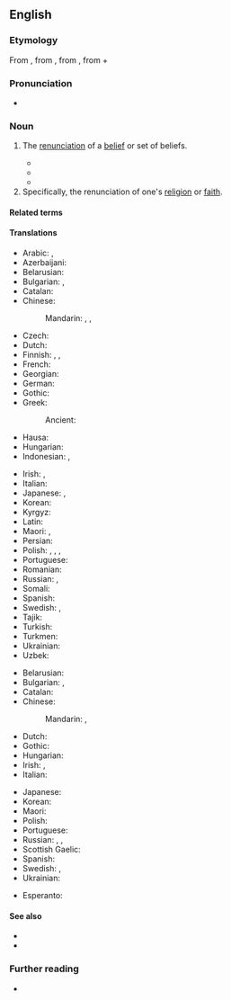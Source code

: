 ==English==

===Etymology===
From {{der|en|la|apostasia}}, from {{der|en|grc|ἀποστασία||defection, revolt|sc=polytonic}}, from {{m|grc|ἀφίστημι||I withdraw, revolt|sc=polytonic}}, from {{m|grc|ἀπό||from|sc=polytonic}} + {{m|grc|ἵστημι||I stand|sc=polytonic}}

===Pronunciation===
* {{IPA|en|/əˈpɒstəsi/}}

===Noun===
{{en-noun|~}}

# The [[renunciation]] of a [[belief]] or set of beliefs.
#: {{syn|en|backsliding|conversion|deconversion}}
#* {{RQ:Scott Waverley|chapter=II|passage=The apparition of Lawyer Clippurse at the Hall occasioned much speculation in that portion of the world to which Waverley-Honour formed the centre: but the more judicious politicians of this microcosm augured yet worse consequences to Richard Waverley from a movement which shortly followed his '''apostasy'''.}}
#* {{RQ:Froude England|page=394|passage=The King of Navarre suddenly abandoned his party and went over to the Catholics. The explanation of his '''apostasy''' was as simple as it was base: Navarre had no confidence in the success of his cause, and he cared little in his heart for anything but women and vanity.}}
#* {{quote-text|en|year=1886|author={{w|Henry James}}|title=The Princess Casamassima|passage=What had he said, what had he done, after all, to give them the right to fasten on him the charge of '''apostasy'''? He had always been a free critic of everything, and it was natural that, on certain occasions, in the little parlour in Lisson Grove, he should have spoken in accordance with that freedom; but it was only with the Princess that he had permitted himself really to rail at the democracy and given the full measure of his scepticism.}}
# Specifically, the renunciation of one's [[religion]] or [[faith]].
#: {{syn|en|defection|disaffection|estrangement}}

====Related terms====
{{rel4|en
|apostate
|apostatic
|apostatical
|apostatically
|apostatise
|apostatize
}}

====Translations====
{{trans-top|renunciation of set of beliefs}}
* Arabic: {{t|ar|رِدَّة|f}}, {{t|ar|اِرْتِدَاد|m}}
* Azerbaijani: {{t|az|irtidad}}
* Belarusian: {{t|be|адсту́пніцтва|n}}
* Bulgarian: {{t+|bg|отстъ́пничество|n}}, {{t|bg|вероотстъ́пничество|n}}
* Catalan: {{t|ca|apostasia|f}}
* Chinese:
*: Mandarin: {{t+|cmn|變節}}, {{t+|cmn|变节|tr=biànjié}}, {{t+|cmn|叛教|tr=pànjiào}}
* Czech: {{t|cs|odpadlictví|n}}
* Dutch: {{t+|nl|afvalligheid|f}}
* Finnish: {{t+|fi|luopuminen}}, {{t|fi|[[luopuminen]] [[uskosta]]}}, {{t|fi|luopumus}}
* French: {{t+|fr|apostasie|f}}
* Georgian: {{t|ka|განდგომილობა}}
* German: {{t|de|Abtrünnigkeit|f}}
* Gothic: {{t|got|𐌰𐍆𐍃𐍄𐌰𐍃𐍃|f}}
* Greek: {{t+|el|αποστασία|f}}
*: Ancient: {{t|grc|ἀποστασία|f}}
* Hausa: {{t|ha|ridda}}
* Hungarian: {{t+|hu|aposztázia}}
* Indonesian: {{t+|id|murtad}}, {{t+|id|kemurtadan}}
{{trans-mid}}
* Irish: {{t|ga|athchreideamh|m}}, {{t|ga|séanadh creidimh|m}}
* Italian: {{t+|it|apostasia|f}}
* Japanese: {{t|ja|背教|tr=はいきょう, haikyō}}, {{t+|ja|背信|tr=はいしん, haishin}}
* Korean: {{t+|ko|배교(背教)}}
* Kyrgyz: {{t|ky|иртидaд}}
* Latin: {{t|la|apostasia|f}}
* Maori: {{t|mi|apotatatanga}}, {{t|mi|ngākau rere}}
* Persian: {{t+|fa|ارتداد|tr=ertedâd}}
* Polish: {{t+|pl|odstępstwo|n}}, {{t|pl|odszczepieństwo|n}}, {{t+|pl|apostazja|f}}, {{t+|pl|apostazja|f}}
* Portuguese: {{t+|pt|apostasia|f}}
* Romanian: {{t+|ro|apostazie|f}}
* Russian: {{t+|ru|отступни́чество|n}}, {{t+|ru|отсту́пничество|n}}
* Somali: {{t|so|ridda}}
* Spanish: {{t+|es|apostasía|f}}
* Swedish: {{t+|sv|avfall|n}}, {{t|sv|apostasi|c}}
* Tajik: {{t|tg|иртидод}}
* Turkish: {{t+|tr|irtidad}}
* Turkmen: {{t|tk|irtidad}}
* Ukrainian: {{t|uk|відсту́пництво|n}}
* Uzbek: {{t|uz|irtidod}}
{{trans-bottom}}

{{trans-top|renunciation of one's religion or faith}}
* Belarusian: {{t|be|вераадсту́пніцтва|n}}
* Bulgarian: {{t+|bg|отстъ́пничество|n}}, {{t|bg|вероотстъ́пничество|n}}
* Catalan: {{t|ca|apostasia|f}}
* Chinese:
*: Mandarin: {{t+|cmn|叛教|tr=pànjiào}}, {{t+|cmn|背教|tr=bèijiào}}
* Dutch: {{t+|nl|afvalligheid}}
* Gothic: {{t|got|𐌰𐍆𐍃𐍄𐌰𐍃𐍃|f}}
* Hungarian: {{t+|hu|aposztázia}}
* Irish: {{t|ga|athchreideamh|m}}, {{t|ga|séanadh creidimh|m}}
* Italian: {{t+|it|apostasia|f}}
{{trans-mid}}
* Japanese: {{t|ja|背教|tr=はいきょう, haikyō}}
* Korean: {{t+|ko|배교(背教)}}
* Maori: {{t|mi|ngākau rere}}
* Polish: {{t+|pl|apostazja|f}}
* Portuguese: {{t+|pt|apostasia|f}}
* Russian: {{t+|ru|вероотступни́чество|n}}, {{t+|ru|отступни́чество|n}}, {{t+|ru|апоста́сия|f}}
* Scottish Gaelic: {{t|gd|àicheadh-chreidimh|m}}
* Spanish: {{t+|es|apostasía|f}}
* Swedish: {{t+|sv|avfall|n}}, {{t|sv|apostasi|c}}
* Ukrainian: {{t|uk|віровідсту́пництво|n}}
{{trans-bottom}}

{{checktrans-top}}
* Esperanto: {{t-check|eo|apostateco}}
{{trans-mid}}
{{trans-bottom}}

====See also====
* {{l|en|deconvert}}
* {{l|en|thoughtcrime}}

===Further reading===
* {{pedialite}}